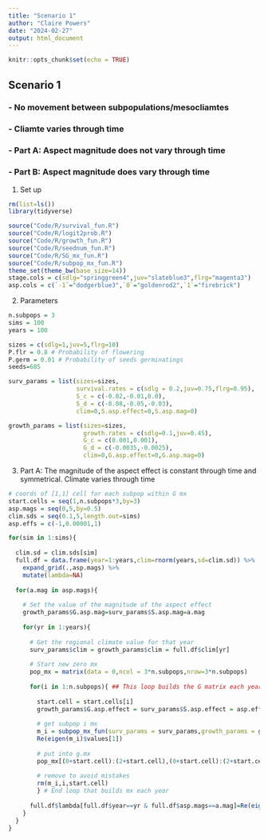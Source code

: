 ```yaml
---
title: "Scenario 1"
author: "Claire Powers"
date: "2024-02-27"
output: html_document
---
```


```r
knitr::opts_chunk$set(echo = TRUE)
```

## Scenario 1
### - No movement between subpopulations/mesocliamtes
### - Cliamte varies through time
### - Part A: Aspect magnitude does not vary through time
### - Part B: Aspect magnitude does vary through time

1) Set up
```r

rm(list=ls()) 
library(tidyverse)

source("Code/R/survival_fun.R")
source("Code/R/logit2prob.R")
source("Code/R/growth_fun.R")
source("Code/R/seednum_fun.R")
source("Code/R/SG_mx_fun.R")
source("Code/R/subpop_mx_fun.R")
theme_set(theme_bw(base_size=14))
stage.cols = c(sdlg="springgreen4",juv="slateblue3",flrg="magenta3")
asp.cols = c(`-1`="dodgerblue3",`0`="goldenrod2",`1`="firebrick")
```

2) Parameters
```r
n.subpops = 3
sims = 100
years = 100

sizes = c(sdlg=1,juv=5,flrg=10)
P.flr = 0.8 # Probability of flowering
P.germ = 0.01 # Probability of seeds germinatings
seeds=685

surv_params = list(sizes=sizes,
                   survival.rates = c(sdlg = 0.2,juv=0.75,flrg=0.95),
                   S_c = c(-0.02,-0.01,0.0),
                   S_d = c(-0.08,-0.05,-0.03),
                   clim=0,S.asp.effect=0,S.asp.mag=0)

growth_params = list(sizes=sizes,
                     growth.rates = c(sdlg=0.1,juv=0.45),
                     G_c = c(0.001,0.001),
                     G_d = c(-0.0035,-0.0025),
                     clim=0,G.asp.effect=0,G.asp.mag=0)

```


3) Part A: The magnitude of the aspect effect is constant through time and symmetrical. Climate varies through time
```r

# coords of [1,1] cell for each subpop within G mx
start.cells = seq(1,n.subpops*3,by=3)
asp.mags = seq(0,5,by=0.5)
clim.sds = seq(0.1,5,length.out=sims)
asp.effs = c(-1,0.00001,1)

for(sim in 1:sims){
  
  clim.sd = clim.sds[sim]
  full.df = data.frame(year=1:years,clim=rnorm(years,sd=clim.sd)) %>% 
    expand_grid(.,asp.mags) %>% 
    mutate(lambda=NA)
  
  for(a.mag in asp.mags){
    
    # Set the value of the magnitude of the aspect effect
    growth_params$G.asp.mag=surv_params$S.asp.mag=a.mag
    
    for(yr in 1:years){
      
      # Get the regional climate value for that year
      surv_params$clim = growth_params$clim = full.df$clim[yr]
      
      # Start new zero mx
      pop_mx = matrix(data = 0,ncol = 3*n.subpops,nrow=3*n.subpops)
      
      for(i in 1:n.subpops){ ## This loop builds the G matrix each year...should this be a function?
        
        start.cell = start.cells[i]
        growth_params$G.asp.effect = surv_params$S.asp.effect = asp.effs[i]
        
        # get subpop i mx
        m_i = subpop_mx_fun(surv_params = surv_params,growth_params = growth_params,seeds=seeds)$subpop_mx
        Re(eigen(m_i)$values[1])
        
        # put into g.mx
        pop_mx[(0+start.cell):(2+start.cell),(0+start.cell):(2+start.cell)]=m_i
        
        # remove to avoid mistakes
        rm(m_i,i,start.cell)
        } # End loop that builds mx each year
      
      full.df$lambda[full.df$year==yr & full.df$asp.mags==a.mag]=Re(eigen(pop_mx)$values[1])
    }
  }
}

```







